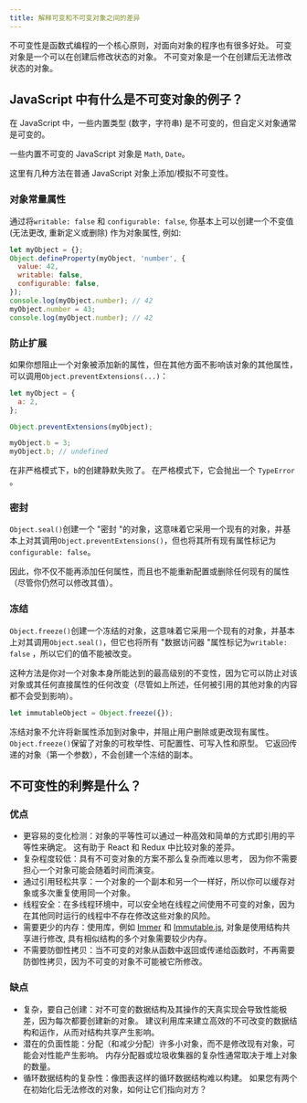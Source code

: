 ```yaml
---
title: 解释可变和不可变对象之间的差异
---
```


不可变性是函数式编程的一个核心原则，对面向对象的程序也有很多好处。 可变对象是一个可以在创建后修改状态的对象。 不可变对象是一个在创建后无法修改状态的对象。

## JavaScript 中有什么是不可变对象的例子？

在 JavaScript 中，一些内置类型 (数字，字符串) 是不可变的，但自定义对象通常是可变的。

一些内置不可变的 JavaScript 对象是 `Math`, `Date`。

这里有几种方法在普通 JavaScript 对象上添加/模拟不可变性。

### 对象常量属性

通过将`writable: false` 和 `configurable: false`, 你基本上可以创建一个不变值(无法更改, 重新定义或删除) 作为对象属性, 例如:

```js
let myObject = {};
Object.defineProperty(myObject, 'number', {
  value: 42,
  writable: false,
  configurable: false,
});
console.log(myObject.number); // 42
myObject.number = 43;
console.log(myObject.number); // 42
```

### 防止扩展

如果你想阻止一个对象被添加新的属性，但在其他方面不影响该对象的其他属性，可以调用`Object.preventExtensions(...)`：

```js
let myObject = {
  a: 2,
};

Object.preventExtensions(myObject);

myObject.b = 3;
myObject.b; // undefined
```

在非严格模式下，`b`的创建静默失败了。 在严格模式下，它会抛出一个 `TypeError` 。

### 密封

`Object.seal()`创建一个 "密封 "的对象，这意味着它采用一个现有的对象，并基本上对其调用`Object.preventExtensions()`，但也将其所有现有属性标记为 `configurable: false`。

因此，你不仅不能再添加任何属性，而且也不能重新配置或删除任何现有的属性（尽管你仍然可以修改其值）。

### 冻结

`Object.freeze()`创建一个冻结的对象，这意味着它采用一个现有的对象，并基本上对其调用`Object.seal()`，但它也将所有 "数据访问器 "属性标记为`writable: false` ，所以它们的值不能被改变。

这种方法是你对一个对象本身所能达到的最高级别的不变性，因为它可以防止对该对象或其任何直接属性的任何改变（尽管如上所述，任何被引用的其他对象的内容都不会受到影响）。

```js
let immutableObject = Object.freeze({});
```

冻结对象不允许将新属性添加到对象中，并阻止用户删除或更改现有属性。 `Object.freeze()`保留了对象的可枚举性、可配置性、可写入性和原型。 它返回传递的对象（第一个参数），不会创建一个冻结的副本。

## 不可变性的利弊是什么？

### 优点

- 更容易的变化检测：对象的平等性可以通过一种高效和简单的方式即引用的平等性来确定。 这有助于 React 和 Redux 中比较对象的差异。
- 复杂程度较低：具有不可变对象的方案不那么复杂而难以思考， 因为你不需要担心一个对象可能会随着时间而演变。
- 通过引用轻松共享：一个对象的一个副本和另一个一样好，所以你可以缓存对象或多次重复使用同一个对象。
- 线程安全：在多线程环境中，可以安全地在线程之间使用不可变的对象，因为在其他同时运行的线程中不存在修改这些对象的风险。
- 需要更少的内存：使用库，例如 [Immer](https://immerjs.github.io/immer/) 和 [Immutable.js](https://immutable-js), 对象是使用结构共享进行修改, 具有相似结构的多个对象需要较少内存。
- 不需要防御性拷贝：当不可变的对象从函数中返回或传递给函数时，不再需要防御性拷贝，因为不可变的对象不可能被它所修改。

### 缺点

- 复杂，要自己创建：对不可变的数据结构及其操作的天真实现会导致性能极差，因为每次都要创建新的对象。 建议利用库来建立高效的不可改变的数据结构和运作，从而对结构共享产生影响。
- 潜在的负面性能：分配（和减少分配）许多小对象，而不是修改现有对象，可能会对性能产生影响。 内存分配器或垃圾收集器的复杂性通常取决于堆上对象的数量。
- 循环数据结构的复杂性：像图表这样的循环数据结构难以构建。 如果您有两个在初始化后无法修改的对象，如何让它们指向对方？
